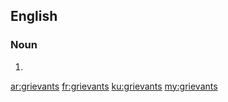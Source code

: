 ==English==

===Noun===
{{head|en|plural}}

# {{plural of|grievant|lang=en}}

[[ar:grievants]]
[[fr:grievants]]
[[ku:grievants]]
[[my:grievants]]